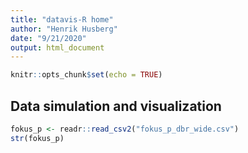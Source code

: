 ```yaml
---
title: "datavis-R home"
author: "Henrik Husberg"
date: "9/21/2020"
output: html_document
---
```


```r
knitr::opts_chunk$set(echo = TRUE)
```

## Data simulation and visualization


```r

fokus_p <- readr::read_csv2("fokus_p_dbr_wide.csv")
str(fokus_p)

```

